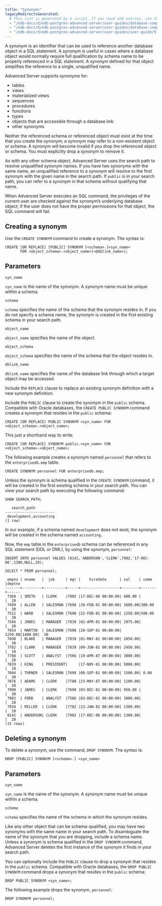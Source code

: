 ```yaml
---
title: "Synonyms"
legacyRedirectsGenerated:
  # This list is generated by a script. If you need add entries, use the `legacyRedirects` key.
  - "/edb-docs/d/edb-postgres-advanced-server/user-guides/database-compatibility-for-oracle-developers-guide/9.6/Database_Compatibility_for_Oracle_Developers_Guide_v9.6.1.021.html"
  - "/edb-docs/d/edb-postgres-advanced-server/user-guides/database-compatibility-for-oracle-developers-guide/9.5/Database_Compatibility_for_Oracle_Developers_Guide.1.021.html"
  - "/edb-docs/d/edb-postgres-advanced-server/user-guides/user-guide/9.5/EDB_Postgres_Enterprise_Guide.1.035.html"
---
```


<div id="synonyms" class="registered_link"></div>

A *synonym* is an identifier that can be used to reference another database object in a SQL statement. A synonym is useful in cases where a database object would normally require full qualification by schema name to be properly referenced in a SQL statement. A synonym defined for that object simplifies the reference to a single, unqualified name.

Advanced Server supports synonyms for:

-   tables
-   views
-   materialized views
-   sequences
-   procedures
-   functions
-   types
-   objects that are accessible through a database link
-   other synonyms

Neither the referenced schema or referenced object must exist at the time that you create the synonym; a synonym may refer to a non-existent object or schema. A synonym will become invalid if you drop the referenced object or schema. You must explicitly drop a synonym to remove it.

As with any other schema object, Advanced Server uses the search path to resolve unqualified synonym names. If you have two synonyms with the same name, an unqualified reference to a synonym will resolve to the first synonym with the given name in the search path. If `public` is in your search path, you can refer to a synonym in that schema without qualifying that name.

When Advanced Server executes an SQL command, the privileges of the current user are checked against the synonym’s underlying database object; if the user does not have the proper permissions for that object, the SQL command will fail.

## Creating a synonym

Use the `CREATE SYNONYM` command to create a synonym. The syntax is:

```text
CREATE [OR REPLACE] [PUBLIC] SYNONYM [<schema>.]<syn_name>
       FOR <object_schema>.<object_name>[<@dblink_name>];
```

## Parameters

`syn_name`

`syn_name` is the name of the synonym. A synonym name must be unique within a schema.

`schema`

`schema` specifies the name of the schema that the synonym resides in. If you do not specify a schema name, the synonym is created in the first existing schema in your search path.

`object_name`

`object_name` specifies the name of the object.

`object_schema`

`object_schema` specifies the name of the schema that the object resides in.

`dblink_name`

`dblink_name` specifies the name of the database link through which a target object may be accessed.

Include the `REPLACE` clause to replace an existing synonym definition with a new synonym definition.

Include the `PUBLIC` clause to create the synonym in the `public` schema. Compatible with Oracle databases, the `CREATE PUBLIC SYNONYM` command creates a synonym that resides in the `public` schema:

```text
CREATE [OR REPLACE] PUBLIC SYNONYM <syn_name> FOR
<object_schema>.<object_name>;
```

This just a shorthand way to write:

```text
CREATE [OR REPLACE] SYNONYM public.<syn_name> FOR
<object_schema>.<object_name>;
```

The following example creates a synonym named `personnel` that refers to the `enterprisedb.emp` table.

```text
CREATE SYNONYM personnel FOR enterprisedb.emp;
```

Unless the synonym is schema qualified in the `CREATE SYNONYM` command, it will be created in the first existing schema in your search path. You can view your search path by executing the following command:

```text
SHOW SEARCH_PATH;

   search_path
-----------------------
 development,accounting
(1 row)
```

In our example, if a schema named `development` does not exist, the synonym will be created in the schema named `accounting`.

Now, the `emp` table in the `enterprisedb` schema can be referenced in any SQL statement (DDL or DML), by using the synonym, `personnel`:

```text
INSERT INTO personnel VALUES (8142,'ANDERSON','CLERK',7902,'17-DEC-06',1300,NULL,20);

SELECT * FROM personnel;

 empno | ename   |  job     | mgr |    hiredate      | sal    | comm  |deptno
-------+---------+----------+-----+------------------+--------+-------+------
 7369  | SMITH   | CLERK    |7902 |17-DEC-80 00:00:00| 800.00 |       |  20
 7499  | ALLEN   | SALESMAN |7698 |20-FEB-81 00:00:00| 1600.00|300.00 |  30
 7521  | WARD    | SALESMAN |7698 |22-FEB-81 00:00:00| 1250.00|500.00 |  30
 7566  | JONES   | MANAGER  |7839 |02-APR-81 00:00:00| 2975.00|       |  20
 7654  | MARTIN  | SALESMAN |7698 |28-SEP-81 00:00:00| 1250.00|1400.00|  30
 7698  | BLAKE   | MANAGER  |7839 |01-MAY-81 00:00:00| 2850.00|       |  30
 7782  | CLARK   | MANAGER  |7839 |09-JUN-81 00:00:00| 2450.00|       |  10
 7788  | SCOTT   | ANALYST  |7566 |19-APR-87 00:00:00| 3000.00|       |  20
 7839  | KING    | PRESIDENT|     |17-NOV-81 00:00:00| 5000.00|       |  10
 7844  | TURNER  | SALESMAN |7698 |08-SEP-81 00:00:00| 1500.00| 0.00  |  30
 7876  | ADAMS   | CLERK    |7788 |23-MAY-87 00:00:00| 1100.00|       |  20
 7900  | JAMES   | CLERK    |7698 |03-DEC-81 00:00:00| 950.00 |       |  30
 7902  | FORD    | ANALYST  |7566 |03-DEC-81 00:00:00| 3000.00|       |  20
 7934  | MILLER  | CLERK    |7782 |23-JAN-82 00:00:00| 1300.00|       |  10
 8142  | ANDERSON| CLERK    |7902 |17-DEC-06 00:00:00| 1300.00|       |  20
(15 rows)
```

## Deleting a synonym

To delete a synonym, use the command, `DROP SYNONYM`. The syntax is:

```text
DROP [PUBLIC] SYNONYM [<schema>.] <syn_name>
```

## Parameters

`syn_name`

`syn_name` is the name of the synonym. A synonym name must be unique within a schema.

`schema`

`schema` specifies the name of the schema in which the synonym resides.

Like any other object that can be schema-qualified, you may have two synonyms with the same name in your search path. To disambiguate the name of the synonym that you are dropping, include a schema name. Unless a synonym is schema qualified in the `DROP SYNONYM` command, Advanced Server deletes the first instance of the synonym it finds in your search path.

You can optionally include the `PUBLIC` clause to drop a synonym that resides in the `public` schema. Compatible with Oracle databases, the `DROP PUBLIC SYNONYM` command drops a synonym that resides in the `public` schema:

```text
DROP PUBLIC SYNONYM <syn_name>;
```

The following example drops the synonym, `personnel`:

```text
DROP SYNONYM personnel;
```
